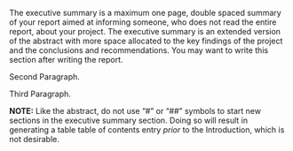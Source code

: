 
The executive summary is a maximum one page, double spaced summary of your report aimed at informing someone, who does not read the entire report, about your project. The executive summary is an extended version of the abstract with more space allocated to the key findings of the project and the conclusions and recommendations. You may want to write this section after writing the report. 


Second Paragraph. 

Third Paragraph.

\bigskip
\bigskip
\bigskip
**NOTE:** Like the abstract, do not use "#" or "##" symbols to start new sections in the executive summary section. Doing so will result in generating a table table of contents entry _prior_ to the Introduction, which is not desirable.


